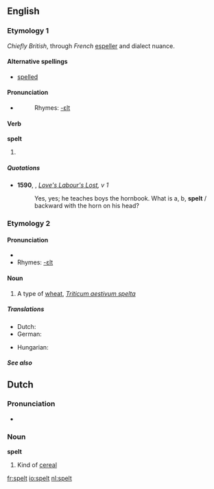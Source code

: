 ==English==

===Etymology 1===
''Chiefly British'', through ''French'' [[espeller]] and dialect nuance.

====Alternative spellings====
*[[spelled]]

====Pronunciation====
*{{IPA|/'spεlt/}}
*:Rhymes: [[Rhymes:English:-ɛlt|-ɛlt]]

====Verb====
'''spelt'''

# {{past of|[[spell#Verb|spell]]}}

=====Quotations=====
*'''1590''', {{w|William Shakespeare}}, ''[[s:Love's Labour's Lost|Love's Labour's Lost]], v 1''
*:Yes, yes; he teaches boys the hornbook. What is a, b, '''spelt''' / backward with the horn on his head?

===Etymology 2===
{{rfe}} 

====Pronunciation====
*{{IPA|/'spεlt/}}
*Rhymes: [[Rhymes:English:-ɛlt|-ɛlt]]

====Noun====
{{en-noun|-}}

# A type of [[wheat]], ''[[Triticum aestivum spelta]]''

=====Translations=====
{{trans-top|a type of wheat, Triticum aestivum spelta}}
* Dutch: {{t+|nl|spelt}}
* German: {{t+|de|Dinkel|m}}
{{trans-mid}}
* Hungarian: {{t|hu|tönkölybúza}}
{{trans-bottom}}

=====See also=====
{{pedialite}}

==Dutch==

===Pronunciation===
*{{audio|Nl-spelt.ogg|audio}}

===Noun===
'''spelt''' {{n}}

# Kind of [[cereal]]

[[fr:spelt]]
[[io:spelt]]
[[nl:spelt]]